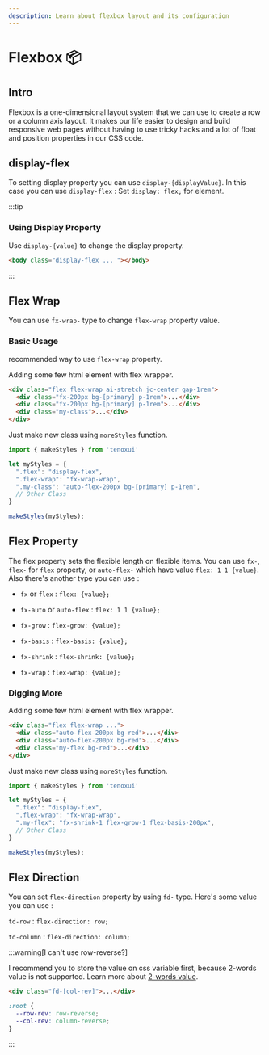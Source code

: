---
description: Learn about flexbox layout and its configuration
---


# Flexbox 📦
## Intro 

Flexbox is a one-dimensional layout system that we can use to create a row or a column axis layout. It makes our life easier to design and build responsive web pages without having to use tricky hacks and a lot of float and position properties in our CSS code.

## display-flex

To setting display property you can use `display-{displayValue}`. In this case you can use `display-flex` : Set `display: flex;` for element.

:::tip

### Using Display Property

Use `display-{value}` to change the display property.

```html
<body class="display-flex ... "></body>
```

:::


## Flex Wrap

You can use `fx-wrap-` type to change `flex-wrap` property value.

### Basic Usage

recommended way to use `flex-wrap` property.

<Tabs>
<TabItem value="html">

Adding some few html element with flex wrapper.

```html title="index.html"
<div class="flex flex-wrap ai-stretch jc-center gap-1rem">
  <div class="fx-200px bg-[primary] p-1rem">...</div>
  <div class="fx-200px bg-[primary] p-1rem">...</div>
  <div class="my-class">...</div>
</div>
```
</TabItem>
<TabItem value="javascript">

Just make new class using `moreStyles` function.

```js title="script.js"
import { makeStyles } from 'tenoxui'

let myStyles = {
  ".flex": "display-flex",
  ".flex-wrap": "fx-wrap-wrap",
  ".my-class": "auto-flex-200px bg-[primary] p-1rem",
  // Other Class
}

makeStyles(myStyles);
```
</TabItem>
</Tabs>


## Flex Property

The flex property sets the flexible length on flexible items. You can use `fx-`, `flex-` for `flex` property, or `auto-flex-` which have value `flex: 1 1 {value}`. Also there's another type you can use :

- `fx` or `flex` : `flex: {value};`

-  `fx-auto` or `auto-flex` : `flex: 1 1 {value};`

- `fx-grow` : `flex-grow: {value};`

- `fx-basis` : `flex-basis: {value};`

- `fx-shrink` : `flex-shrink: {value};`

- `fx-wrap` : `flex-wrap: {value};`

### Digging More


<Tabs>
<TabItem value="html">

Adding some few html element with flex wrapper.

```html title="index.html"
<div class="flex flex-wrap ...">
  <div class="auto-flex-200px bg-red">...</div>
  <div class="auto-flex-200px bg-red">...</div>
  <div class="my-flex bg-red">...</div>
</div>
```
</TabItem>
<TabItem value="javascript">

Just make new class using `moreStyles` function.

```js title="script.js"
import { makeStyles } from 'tenoxui'

let myStyles = {
  ".flex": "display-flex",
  ".flex-wrap": "fx-wrap-wrap",
  ".my-flex": "fx-shrink-1 flex-grow-1 flex-basis-200px",
  // Other Class
}

makeStyles(myStyles);
```
</TabItem>
</Tabs>


## Flex Direction

You can set `flex-direction` property by using `fd-` type. Here's some value you can use :

`td-row` : `flex-direction: row;`

`td-column` : `flex-direction: column;`

:::warning[I can't use row-reverse?]

I recommend you to store the value on css variable first, because 2-words value is not supported. Learn more about [2-words value](/docs/extras/all-value#1-two-word-value).

```html title="html"
<div class="fd-[col-rev]">...</div>
```
```css title="css"
:root {
  --row-rev: row-reverse;
  --col-rev: column-reverse;
}
```

:::

